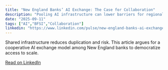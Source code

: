 ```yaml
---
title: "New England Banks’ AI Exchange: The Case for Collaboration"
description: "Pooling AI infrastructure can lower barriers for regional banks."
date: "2025-09-11"
tags: ["AI","BFSI","Collaboration"]
linkedin: "https://www.linkedin.com/pulse/new-england-banks-ai-exchange-case-collaboration-pankaj-misra-pcohe/?lipi=urn%3Ali%3Apage%3Ad_flagship3_publishing_published%3BwpZRzvSiT1Kp2IYlIkX2ug%3D%3D"
---
```


Shared infrastructure reduces duplication and risk. This article argues for a cooperative AI exchange model among New England banks to democratize access to scale.  

[Read on LinkedIn]({linkedin})
